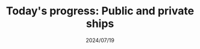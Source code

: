 ---
title:  "Today's progress: Public and private ships"
summary: |-
        Play spatial sounds according to camera
        position and zoom level and
        they create particles when landing and taking off.
        It seems like I need to upgrade the way I am capturing screenshots.
        These sound awful here...
cover: /images/side-projects/interstellar-inn/32/cover.mp4
date: 2024/07/19
tags: ["InterstellarInn","gameMaker","indieGameDeveloper"]
type: SIDE-PROJECT
---